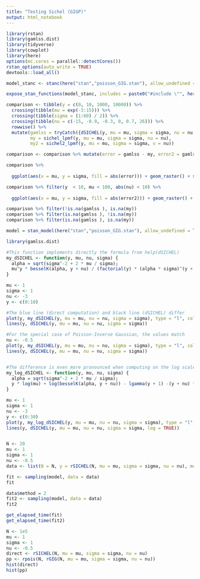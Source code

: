 ```yaml
---
title: "Testing Sichel (GIGP)"
output: html_notebook
---
```


```r
library(rstan)
library(gamlss.dist)
library(tidyverse)
library(cowplot)
library(here)
options(mc.cores = parallel::detectCores())
rstan_options(auto_write = TRUE)
devtools::load_all()
```

```r
model_stanc <- stanc(here("stan","poisson_GIG.stan"), allow_undefined = TRUE)

expose_stan_functions(model_stanc, includes = paste0("#include \"", here("dev", "besselk.hpp"),"\""), show_compiler_warnings = TRUE)
```

```r

comparison <- tibble(y = c(0, 10, 1000, 10000)) %>% 
  crossing(tibble(mu = exp(-3:15))) %>% 
  crossing(tibble(sigma = (1:60) / 2)) %>%
  crossing(tibble(nu = c(-15, -0.9, -0.3, 0, 0.7, 26))) %>%
  rowwise() %>%
  mutate(gamlss = tryCatch({dSICHEL(y, mu = mu, sigma = sigma, nu = nu, log = TRUE)}, error = function(e) {NA_real_}),
         my = sichel_lpmf(y, mu = mu, sigma = sigma, nu = nu),
         my2 = sichel2_lpmf(y, mu = mu, sigma = sigma, v = nu)) 

comparison <- comparison %>% mutate(error = gamlss - my, error2 = gamlss - my2)

```

```r
comparison %>% 
  
  ggplot(aes(x = mu, y = sigma, fill = abs(error))) + geom_raster() + scale_x_log10()  + facet_grid(nu ~ y)  

comparison %>% filter(y  < 10, mu < 100, abs(nu) < 10) %>%
  
  ggplot(aes(x = mu, y = sigma, fill = abs(error2))) + geom_raster() + scale_x_log10()  + facet_grid(nu ~ y)  

```


```r
comparison %>% filter(!is.na(gamlss ), is.na(my))
comparison %>% filter(is.na(gamlss ), !is.na(my))
comparison %>% filter(is.na(gamlss ), is.na(my))
```

```r
model = stan_model(here("stan","poisson_GIG.stan"), allow_undefined = TRUE, includes = paste0("#include \"", here("dev", "besselk.hpp"),"\"\n")) 
```

```r
library(gamlss.dist)

#This function implements directly the formula from help(dSICHEL)
my_dSICHEL <- function(y, mu, nu, sigma) {
  alpha = sqrt(sigma^-2 + 2 * mu / sigma);
  mu^y * besselK(alpha, y + nu) / (factorial(y) * (alpha * sigma)^(y + nu) * besselK(1/sigma, nu))
}

mu <- 1
sigma <- 1
nu <- -3
y <- c(0:10)

#The blue line (direct computation) and black line (dSICHEL) differ
plot(y, my_dSICHEL(y, mu = mu, nu = nu, sigma = sigma), type = "l", col = "blue", lty = 2, lwd = 3)
lines(y, dSICHEL(y, mu = mu, nu = nu, sigma = sigma))

#For the special case of Poisson-Inverse Gaussian, the values match 
nu <- -0.5
plot(y, my_dSICHEL(y, mu = mu, nu = nu, sigma = sigma), type = "l", col = "blue", lty = 2, lwd = 3)
lines(y, dSICHEL(y, mu = mu, nu = nu, sigma = sigma))


#The difference is even more pronounced when computing on the log scale
my_log_dSICHEL <- function(y, mu, nu, sigma) {
  alpha = sqrt(sigma^-2 + 2 * mu / sigma);
  y * log(mu) + log(besselK(alpha, y + nu)) - lgamma(y + 1) -(y + nu) * (log(alpha) + log(sigma)) - log(besselK(1/sigma, nu))
}

mu <- 1
sigma <- 1
nu <- -3
y <- c(0:30)
plot(y, my_log_dSICHEL(y, mu = mu, nu = nu, sigma = sigma), type = "l", col = "blue", lty = 2, lwd = 3)
lines(y, dSICHEL(y, mu = mu, nu = nu, sigma = sigma, log = TRUE))


```

```r

```


```r
N <- 20
mu <- 1
sigma <- 1
nu <- -0.5
data <- list(N = N, y = rSICHEL(N, mu = mu, sigma = sigma, nu = nu), method = 1)

fit <- sampling(model, data = data)
fit

data$method = 2
fit2 <- sampling(model, data = data)
fit2

get_elapsed_time(fit)
get_elapsed_time(fit2)

```

```r
N <- 1e5
mu <- 1
sigma <- 1
nu <- -0.5
direct <- rSICHEL(N, mu = mu, sigma = sigma, nu = nu)
pp <- rpois(N, rGIG(N, mu = mu, sigma = sigma, nu = nu))
hist(direct)
hist(pp)
```

